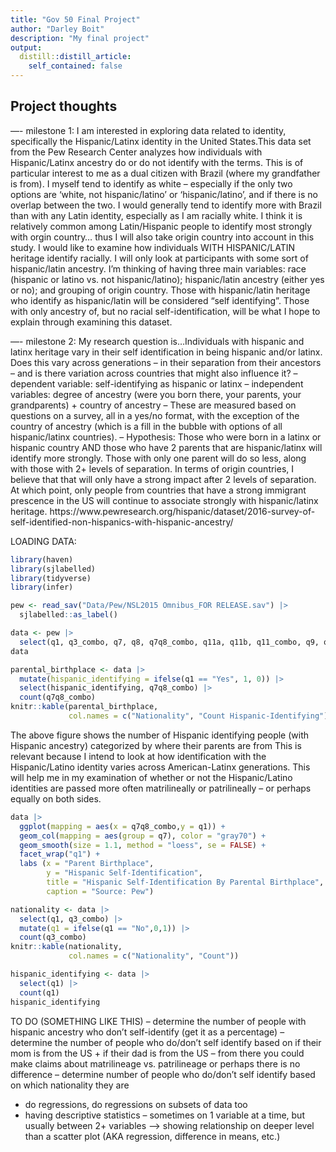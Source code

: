 ```yaml
---
title: "Gov 50 Final Project"
author: "Darley Boit"
description: "My final project"
output:
  distill::distill_article:
    self_contained: false
---
```

## Project thoughts

---- milestone 1: 
I am interested in exploring data related to identity, specifically the Hispanic/Latinx identity in the United States.This data set from the Pew Research Center analyzes how individuals with Hispanic/Latinx ancestry do or do not identify with the terms. This is of particular interest to me as a dual citizen with Brazil (where my grandfather is from). I myself tend to identify as white -- especially if the only two options are 'white, not hispanic/latino' or 'hispanic/latino', and if there is no overlap between the two. I would generally tend to identify more with Brazil than with any Latin identity, especially as I am racially white. I think it is relatively common among Latin/Hispanic people to identify most strongly with orgin country... thus I will also take origin country into account in this study. I would like to examine how individuals WITH HISPANIC/LATIN heritage identify racially. I will only look at participants with some sort of hispanic/latin ancestry. I'm thinking of having three main variables: race (hispanic or latino vs. not hispanic/latino); hispanic/latin ancestry (either yes or no); and grouping of origin country. Those with hispanic/latin heritage who identify as hispanic/latin will be considered "self identifying". Those with only ancestry of, but no racial self-identification, will be what I hope to explain through examining this dataset. 


---- milestone 2: 
My research question is...Individuals with hispanic and latinx heritage vary in their self identification in being hispanic and/or latinx. Does this vary across generations -- in their separation from their ancestors -- and is there variation across countries that might also influence it? 
-- dependent variable: self-identifying as hispanic or latinx
-- independent variables: degree of ancestry (were you born there, your parents, your grandparents) + country of ancestry 
-- These are measured based on questions on a survey, all in a yes/no format, with the exception of the country of ancestry (which is a fill in the bubble with options of all hispanic/latinx countries). 
-- Hypothesis: Those who were born in a latinx or hispanic country AND those who have 2 parents that are hispanic/latinx will identify more strongly. Those with only one parent will do so less, along with those with 2+ levels of separation. In terms of origin countries, I believe that that will only have a strong impact after 2 levels of separation. At which point, only people from countries that have a strong immigrant prescence in the US will continue to associate strongly with hispanic/latinx heritage. 
https://www.pewresearch.org/hispanic/dataset/2016-survey-of-self-identified-non-hispanics-with-hispanic-ancestry/


LOADING DATA:
```r
library(haven)
library(sjlabelled)
library(tidyverse)
library(infer)

pew <- read_sav("Data/Pew/NSL2015 Omnibus_FOR RELEASE.sav") |>
  sjlabelled::as_label()

data <- pew |>
  select(q1, q3_combo, q7, q8, q7q8_combo, q11a, q11b, q11_combo, q9, q16a, q14)
data
```
```r
parental_birthplace <- data |>
  mutate(hispanic_identifying = ifelse(q1 == "Yes", 1, 0)) |>
  select(hispanic_identifying, q7q8_combo) |>  
  count(q7q8_combo) 
knitr::kable(parental_birthplace,
             col.names = c("Nationality", "Count Hispanic-Identifying"))
```

The above figure shows the number of Hispanic identifying people (with Hispanic ancestry) categorized by where their parents are from This is relevant because I intend to look at how identification with the Hispanic/Latino identity varies across American-Latinx generations. This will help me in my examination of whether or not the Hispanic/Latino identities are passed more often matrilineally or patrilineally -- or perhaps equally on both sides. 

```r
data |>
  ggplot(mapping = aes(x = q7q8_combo,y = q1)) +
  geom_col(mapping = aes(group = q7), color = "gray70") + 
  geom_smooth(size = 1.1, method = "loess", se = FALSE) +
  facet_wrap("q1") +
  labs (x = "Parent Birthplace",
        y = "Hispanic Self-Identification",
        title = "Hispanic Self-Identification By Parental Birthplace",
        caption = "Source: Pew")
```





```r
nationality <- data |>
  select(q1, q3_combo) |>
  mutate(q1 = ifelse(q1 == "No",0,1)) |>
  count(q3_combo) 
knitr::kable(nationality,
             col.names = c("Nationality", "Count"))

hispanic_identifying <- data |>
  select(q1) |>
  count(q1)
hispanic_identifying
```






TO DO (SOMETHING LIKE THIS)
-- determine the number of people with hispanic ancestry who don't self-identify (get it as a percentage)
-- determine the number of people who do/don't self identify based on if their mom is from the US + if their dad is from the US
-- from there you could make claims about matrilineage vs. patrilineage or perhaps there is no difference
-- determine number of people who do/don't self identify based on which nationality they are 


- do regressions, do regressions on subsets of data too 
- having descriptive statistics -- sometimes on 1 variable at a time, but usually between 2+ variables --> showing relationship on deeper level than a scatter plot (AKA regression, difference in means, etc.)





